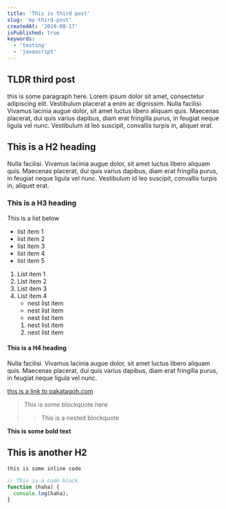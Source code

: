 ```yaml
---
title: 'This is third post'
slug: 'my-third-post'
createdAt: '2019-08-17'
isPublished: true
keywords:
  - 'testing'
  - 'javascript'
---
```



## TLDR third post

<Counter />

this is some paragraph here. Lorem ipsum dolor sit amet, consectetur adipiscing elit. Vestibulum placerat a enim ac dignissim. Nulla facilisi. Vivamus lacinia augue dolor, sit amet luctus libero aliquam quis. Maecenas placerat, dui quis varius dapibus, diam erat fringilla purus, in feugiat neque ligula vel nunc. Vestibulum id leo suscipit, convallis turpis in, aliquet erat.

## This is a H2 heading

Nulla facilisi. Vivamus lacinia augue dolor, sit amet luctus libero aliquam quis. Maecenas placerat, dui quis varius dapibus, diam erat fringilla purus, in feugiat neque ligula vel nunc. Vestibulum id leo suscipit, convallis turpis in, aliquet erat.

### This is a H3 heading

This is a list below

- list item 1
- list item 2
- list item 3
- list item 4
- list item 5

1. List item 1
2. List item 2
3. List item 3
4. List item 4
   - nest list item
   - nest list item
   - nest list item
   1. nest list item
   2. nest list item

#### This is a H4 heading

Nulla facilisi. Vivamus lacinia augue dolor, sit amet luctus libero aliquam quis. Maecenas placerat, dui quis varius dapibus, diam erat fringilla purus, in feugiat neque ligula vel nunc.

[this is a link to pakatagoh.com](pakatagoh.com)

> This is some blockquote here
>
> > This is a nested blockquote

**This is some bold text**

## This is another H2

`this is some inline code`

```javascript
// This is a code block
function (haha) {
  console.log(haha);
}
```
